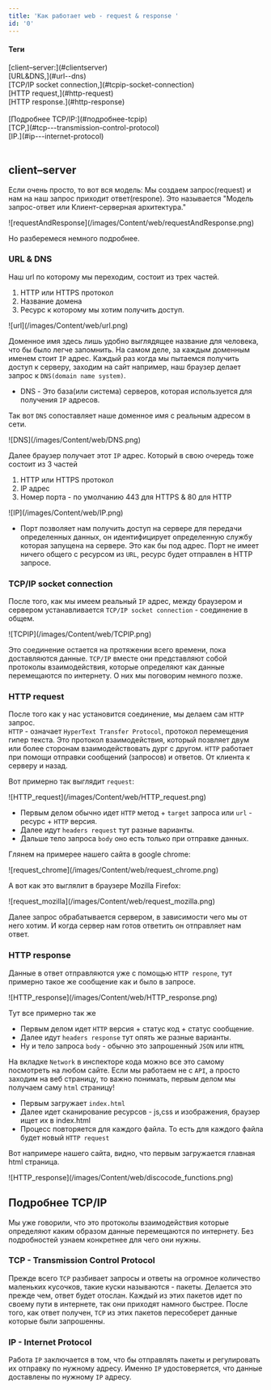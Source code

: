 ```yaml
---
title: 'Как работает web - request & response '
id: '0'
---
```


<div className = 'mdHead'>

#### Теги

<div className='tag_main'>[client–server:](#clientserver)</div> 
<div className='mini_tag_main'>[URL&DNS,](#url--dns)</div>
<div className='mini_tag_main'>[TCP/IP socket connection,](#tcpip-socket-connection)</div>
<div className='mini_tag_main'>[HTTP request,](#http-request)</div>
<div className='mini_tag_main'>[HTTP response.](#http-response)</div> <br/>
<div className='tag_main'>[Подробнее TCP/IP:](#подробнее-tcpip)</div>
<div className='mini_tag_main'>[TCP,](#tcp---transmission-control-protocol)</div>
<div className='mini_tag_main'>[IP.](#ip---internet-protocol)</div> <br/>

</div>


## client–server

Если очень просто, то вот вся модель: Мы создаем запрос(request) и нам на наш запрос приходит ответ(respone). Это называется "Модель запрос-ответ или Клиент-серверная архитектура."

<div className='container-img'> <span className="img"> ![requestAndResponse](/images/Content/web/requestAndResponse.png) </span></div>

Но разберемеся немного подробнее.

### URL & DNS

Наш url по которому мы переходим, состоит из трех частей.
1. HTTP или HTTPS протокол
2. Название домена
3. Ресурс к которому мы хотим получить доступ.

<div className='container-img'> <span className="img"> ![url](/images/Content/web/url.png) </span></div>

Доменное имя здесь лишь удобно выглядящее название для человека, что бы было легче запомнить. На самом деле, за каждым доменным именем стоит `IP` адрес.
Каждый раз когда мы пытаемся получить доступ к серверу, заходим на сайт например, наш браузер делает запрос к `DNS(domain name system)`.
* DNS - Это база(или система) серверов, которая используется для получения `IP` адресов.

Так вот `DNS` сопоставляет наше доменное имя с реальным адресом в сети.

<div className='container-img'> <span className="img"> ![DNS](/images/Content/web/DNS.png) </span></div>


Далее браузер получает этот `IP` адрес. Который в свою очередь тоже состоит из 3 частей
1. HTTP или HTTPS протокол
2. IP адрес
3. Номер порта - по умолчанию 443 для HTTPS & 80 для HTTP

<div className='container-img'> <span className="img"> ![IP](/images/Content/web/IP.png) </span></div>

* Порт позволяет нам получить доступ на сервере для передачи определенных данных, он идентифицирует определенную службу которая запущена на сервере. Это как бы под адрес. Порт не имеет ничего общего с ресурсом из `URL`, ресурс будет отправлен в HTTP запросе.

### TCP/IP socket connection

После того, как мы имеем реальный `IP` адрес, между браузером и сервером устанавливается `TCP/IP socket connection` - соединение в общем.

<div className='container-img'> <span className="img"> ![TCPIP](/images/Content/web/TCPIP.png) </span></div>

Это соединение остается на протяжении всего времени, пока доставляются данные.
`TCP/IP` вместе они представляют собой протоколы взаимодействия, которые определяют как данные перемещаются по интернету. О них мы поговорим немного позже.

### HTTP request
После того как у нас установится соединение, мы делаем сам `HTTP` запрос.<br/>
`HTTP` - означает `HyperText Transfer Protocol`, протокол перемещения гипер текста. Это протокол взаимодействия, который позвляет двум или более сторонам взаимодействовать дург с другом.
`HTTP` работает при помощи отправки сообщений (запросов) и ответов. От клиента к серверу и назад.

Вот примерно так выглядит `request`:

<div className='container-img'> <span className="img"> ![HTTP_request](/images/Content/web/HTTP_request.png) </span></div>

* Первым делом обычно идет `HTTP` метод + `target` запроса или `url` - ресурс + `HTTP` версия.
* Далее идут `headers request` тут разные варианты.
* Дальше тело запроса `body` оно есть только при отправке данных.

Глянем на примерее нашего сайта в google chrome:

<div className='container-img'> <span className="img"> ![request_chrome](/images/Content/web/request_chrome.png) </span></div>

А вот как это выглялит в браузере Mozilla Firefox:

<div className='container-img'> <span className="img"> ![request_mozilla](/images/Content/web/request_mozilla.png) </span></div>

Далее запрос обрабатывается сервером, в зависимости чего мы от него хотим. И когда сервер нам готов ответить он отправляет нам ответ.

### HTTP response
Данные в ответ отправляются уже с помощью `HTTP respone`, тут  примерно такое же сообщение как и было в запросе.

<div className='container-img'> <span className="img"> ![HTTP_response](/images/Content/web/HTTP_response.png) </span></div>

Тут все примерно так же

* Первым делом идет `HTTP` версия + статус код + статус сообщение.
* Далее идут `headers response` тут опять же разные варианты.
* Ну и тело запроса `body` - обычно это запрошенный `JSON` или `HTML`

На вкладке `Network` в инспекторе кода можно все это самому посмотреть на любом сайте.
Если мы работаем не с `API`, а просто заходим на веб страницу, то важно понимать, первым делом мы получаем саму `html` страницу!
* Первым загружает `index.html`
* Далее идет сканирование ресурсов -  js,css и изображения, браузер ищет их в index.html
* Процесс повторяется для каждого файла. То есть для каждого файла будет новый `HTTP request`

Вот напримере нашего сайта, видно, что первым загружается главная html страница.

<div className='container-img'> <span className="img"> ![HTTP_response](/images/Content/web/discocode_functions.png) </span></div>


## Подробнее TCP/IP

Мы уже говорили, что это протоколы взаимодействия которые определяют каким образом данные перемещаются по интернету. Без подробностей узнаем конкретнее для чего они нужны.

### TCP - Transmission Control Protocol
Прежде всего `TCP` разбивает запросы и ответы на огромное количество маленьких кусочков, такие куски называются  - пакеты.
Делается это прежде чем, ответ будет отослан. Каждый из этих пакетов идет по своему пути в интернете, так они приходят намного быстрее. После того, как ответ получен, `TCP` из этих пакетов пересоберет данные которые были запрошенны. 
### IP - Internet Protocol
Работа `IP` заключается в том, что бы отправлять пакеты и регулировать их отправку по нужному адресу. Именно `IP` удостоверяется, что данные доставлены по нужному `IP` адресу.

